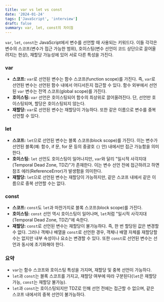 ```yaml
---
title: var vs let vs const
date: '2024-01-24'
tags: ['JavaScript', 'interview']
draft: false
summary: var, let, const의 차이점
---
```


`var`, `let`, `const`는 JavaScript에서 변수를 선언할 때 사용되는 키워드다. 이들 각각은 변수의 스코프(변수가 접근 가능한 범위), 호이스팅(변수 선언이 코드 상단으로 끌어올려지는 현상), 재할당 가능성에 있어 서로 다른 특성을 가진다.

### var
- **스코프:** `var`로 선언된 변수는 함수 스코프(function scope)를 가진다. 즉, `var`로 선언된 변수는 선언된 함수 내에서 어디서든지 접근할 수 있다. 함수 외부에서 선언된 `var` 변수는 전역 스코프(global scope)를 가진다.
- **호이스팅:** `var` 선언은 호이스팅되어 함수의 최상위로 끌어올려진다. 단, 선언만 호이스팅되며, 할당은 호이스팅되지 않는다.
- **재할당:** `var`로 선언된 변수는 재할당이 가능하다. 또한 같은 이름으로 변수를 중복 선언할 수 있다.

### let
- **스코프:** `let`으로 선언된 변수는 블록 스코프(block scope)를 가진다. 이는 변수가 선언된 블록(예: 함수, if 문, for 문 등의 중괄호 `{}` 안) 내에서만 접근 가능함을 의미한다.
- **호이스팅:** `let` 선언도 호이스팅이 일어나지만, `var`와 달리 "일시적 사각지대(Temporal Dead Zone, TDZ)"가 존재한다. 이는 변수 선언 전에 접근하려고 하면 참조 에러(ReferenceError)가 발생함을 의미한다.
- **재할당:** `let`으로 선언된 변수는 재할당이 가능하지만, 같은 스코프 내에서 같은 이름으로 중복 선언할 수는 없다.

### const
- **스코프:** `const`도 `let`과 마찬가지로 블록 스코프(block scope)를 가진다.
- **호이스팅:** `const` 선언 역시 호이스팅이 일어나며, `let`처럼 "일시적 사각지대(Temporal Dead Zone, TDZ)"에 속한다.
- **재할당:** `const`로 선언된 변수는 재할당이 불가능하다. 즉, 한 번 할당된 값은 변경할 수 없다. 그러나 객체나 배열을 `const`로 선언한 경우, 객체나 배열 자체를 재할당할 수는 없지만 내부 속성이나 요소는 변경할 수 있다. 또한 `const`로 선언된 변수는 선언과 동시에 초기화해야 한다.

### 요약
- `var`는 함수 스코프와 호이스팅 특성을 가지며, 재할당 및 중복 선언이 가능하다.
- `let`과 `const`는 블록 스코프를 가지고, 재할당 여부에 따라 구분된다(`let`은 재할당 가능, `const`는 재할당 불가능).
- `let`과 `const`는 호이스팅되지만 TDZ로 인해 선언 전에는 접근할 수 없으며, 같은 스코프 내에서의 중복 선언이 불가능하다.